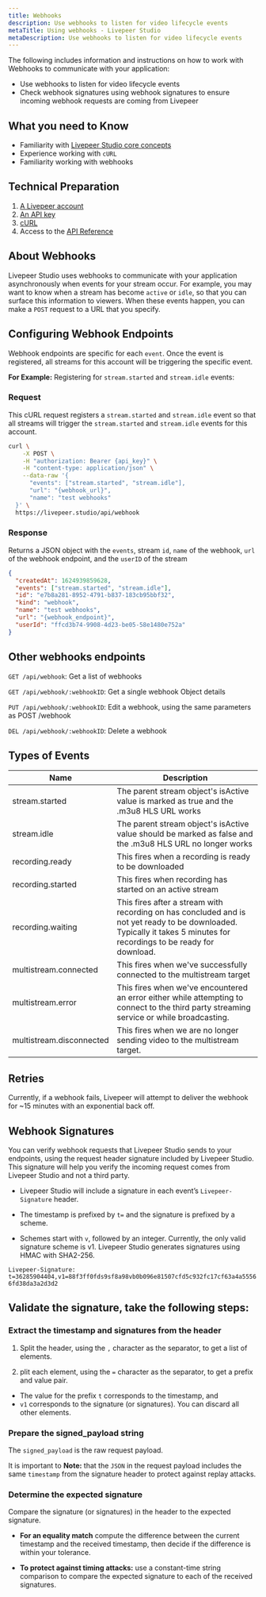 ```yaml
---
title: Webhooks
description: Use webhooks to listen for video lifecycle events
metaTitle: Using webhooks - Livepeer Studio
metaDescription: Use webhooks to listen for video lifecycle events
---
```


The following includes information and instructions on how to work with Webhooks to communicate with your application:

- Use webhooks to listen for video lifecycle events
- Check webhook signatures using webhook signatures to ensure incoming webhook requests are coming from Livepeer


## What you need to Know

- Familiarity with [Livepeer Studio core concepts](/aboutstudio)
- Experience working with `cURL`
- Familiarity working with webhooks

## Technical Preparation

1. [A Livepeer account](https://livepeer.studio/login)
1. [An API key](https://livepeer.studio/docs/guides/start-live-streaming/api-key)
1. [cURL](https://curl.se/)
1. Access to the [API Reference](https://livepeer.studio/docs/api-reference)


## **About Webhooks**

Livepeer Studio uses webhooks to communicate with your application asynchronously when events for your stream occur. For example, you may want to know when a stream has become `active` or `idle`, so that you can surface this information to viewers. When these events happen, you can make a `POST` request to a URL that you specify.

## Configuring Webhook Endpoints

Webhook endpoints are specific for each `event`. Once the event is registered, all streams for this account will be triggering the specific event. 

**For Example:** Registering for `stream.started` and `stream.idle` events:

### Request

This cURL request registers a `stream.started` and `stream.idle` event so that all streams will trigger the `stream.started` and `stream.idle` events for this account.

```bash
curl \
    -X POST \
    -H "authorization: Bearer {api_key}" \
    -H "content-type: application/json" \
    --data-raw '{
      "events": ["stream.started", "stream.idle"],
      "url": "{webhook_url}",
      "name": "test webhooks"
  }' \
  https://livepeer.studio/api/webhook
```


### Response

Returns a JSON object with the `events`, stream `id`, `name` of the webhook, `url` of the webhook endpoint, and the `userID` of the stream

```json
{
  "createdAt": 1624939859628,
  "events": ["stream.started", "stream.idle"],
  "id": "e7b8a281-8952-4791-b837-183cb95bbf32",
  "kind": "webhook",
  "name": "test webhooks",
  "url": "{webhook_endpoint}",
  "userId": "ffcd3b74-9908-4d23-be05-58e1480e752a"
}
```



## Other webhooks endpoints

`GET /api/webhook`: Get a list of webhooks

`GET /api/webhook/:webhookID`: Get a single webhook Object details

`PUT /api/webhook/:webhookID`: Edit a webhook, using the same parameters as POST
/webhook

`DEL /api/webhook/:webhookID`: Delete a webhook

## Types of Events

| Name                     | Description                                                  |
| ------------------------ | ------------------------------------------------------------ |
| stream.started           | The parent stream object's isActive value is marked as true and the .m3u8 HLS URL works |
| stream.idle              | The parent stream object's isActive value should be marked as false and the .m3u8 HLS URL no longer works |
| recording.ready          | This fires when a recording is ready to be downloaded        |
| recording.started        | This fires when recording has started on an active stream    |
| recording.waiting        | This fires after a stream with recording on has concluded and is not yet ready to be downloaded. Typically it takes 5 minutes for recordings to be ready for download. |
| multistream.connected    | This fires when we've successfully connected to the multistream target |
| multistream.error        | This fires when we've encountered an error either while attempting to connect to the third party streaming service or while broadcasting. |
| multistream.disconnected | This fires when we are no longer sending video to the multistream target. |

## Retries

Currently, if a webhook fails, Livepeer will attempt to deliver the webhook for
~15 minutes with an exponential back off.


## Webhook Signatures

You can verify webhook requests that Livepeer Studio sends to your endpoints, using
the request header signature included by Livepeer Studio. This signature will help
you verify the incoming request comes from Livepeer Studio and not a third party.

- Livepeer Studio will include a signature in each event’s `Livepeer-Signature`
header. 

- The timestamp is prefixed by `t=` and the signature is prefixed by a
scheme. 

- Schemes start with `v`, followed by an integer. Currently, the only
valid signature scheme is v1. Livepeer Studio generates signatures using HMAC with
SHA2-256.

`Livepeer-Signature: t=36285904404,v1=88f3ff0fds9sf8a98vb0b096e81507cfd5c932fc17cf63a4a55566fd38da3a2d3d2`


## Validate the signature, take the following steps:

### Extract the timestamp and signatures from the header

1. Split the header, using the `,` character as the separator, to get a list of
elements. 

2. plit each element, using the `=` character as the separator, to
get a prefix and value pair. 

- The value for the prefix `t` corresponds to the
timestamp, and
- `v1` corresponds to the signature (or signatures). You can
discard all other elements.

### Prepare the signed_payload string

The `signed_payload` is the raw request payload. 

It is important to **Note:** that the `JSON` in the request payload includes the same `timestamp` from the signature header to
protect against replay attacks.

### Determine the expected signature

Compare the signature (or signatures) in the header to the expected signature.

- **For an equality match** compute the difference between the current timestamp and
the received timestamp, then decide if the difference is within your tolerance.

- **To protect against timing attacks:** use a constant-time string comparison to
compare the expected signature to each of the received signatures.